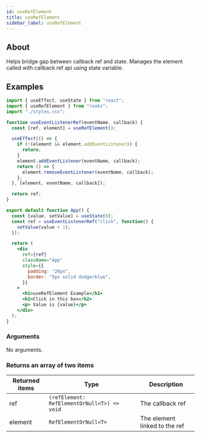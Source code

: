 ```yaml
---
id: useRefElement
title: useRefElement
sidebar_label: useRefElement
---
```


## About

Helps bridge gap between callback ref and state. Manages the element called with callback ref api using state variable.

## Examples

```jsx
import { useEffect, useState } from "react";
import { useRefElement } from "rooks";
import "./styles.css";

function useEventListenerRef(eventName, callback) {
  const [ref, element] = useRefElement();

  useEffect(() => {
    if (!(element && element.addEventListener)) {
      return;
    }
    element.addEventListener(eventName, callback);
    return () => {
      element.removeEventListener(eventName, callback);
    };
  }, [element, eventName, callback]);

  return ref;
}

export default function App() {
  const [value, setValue] = useState(0);
  const ref = useEventListenerRef("click", function() {
    setValue(value + 1);
  });

  return (
    <div
      ref={ref}
      className="App"
      style={{
        padding: "20px",
        border: "5px solid dodgerblue",
      }}
    >
      <h1>useRefElement Example</h1>
      <h2>Click in this box</h2>
      <p> Value is {value}</p>
    </div>
  );
}
```

### Arguments

No arguments.

### Returns an array of two items

| Returned items | Type                                        | Description                   |
| -------------- | ------------------------------------------- | ----------------------------- |
| ref            | `(refElement: RefElementOrNull<T>) => void` | The callback ref              |
| element        | `RefElementOrNull<T>`                       | The element linked to the ref |
